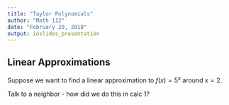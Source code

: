 ```yaml
---
title: "Taylor Polynomials"
author: "Math 112"
date: "February 20, 2018"
output: ioslides_presentation
---
```


## Linear Approximations

Suppose we want to find a linear approximation to $f(x) = 5^x$ around $x=2$.

Talk to a neighbor - how did we do this in calc 1?